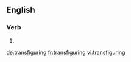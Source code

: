 ==English==

===Verb===
{{head|en}}

# {{present participle of|transfigure|lang=en}}

[[de:transfiguring]]
[[fr:transfiguring]]
[[vi:transfiguring]]